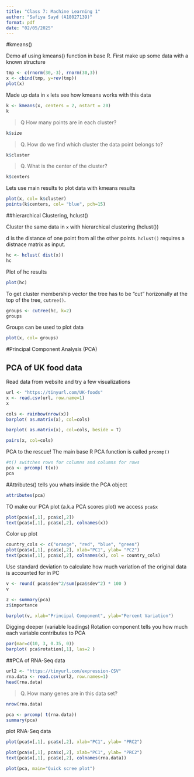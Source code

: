 ```yaml
---
title: "Class 7: Machine Learning 1"
author: "Safiya Sayd (A18027139)"
format: pdf
date: "02/05/2025"
---
```

#kmeans()

Demo af using kmeans() function in base R. First make up some data with a known structure

```r
tmp <- c(rnorm(30,-3), rnorm(30,3))
x <- cbind(tmp, y=rev(tmp))
plot(x)
```

Made up data in `x` lets see how kmeans works with this data

```r
k <- kmeans(x, centers = 2, nstart = 20)
k
```

> Q How many points are in each cluster? 

```r
k$size
```

> Q. How do we find which cluster the data point belongs to?

```r
k$cluster
```

> Q. What is the center of the cluster? 

```r
k$centers
```

Lets use main results to plot data with kmeans results

```r
plot(x, col= k$cluster)
points(k$centers, col= "blue", pch=15)
```

##hierarchical Clustering, hclust()

Cluster the same data in `x` with hierarchical clustering (hclust())

d is the distance of one point from all the other points. `hclust()` requires a distnace matrix as input. 
```r
hc <- hclust( dist(x))
hc
```
Plot of hc results
```r
plot(hc)
```

To get cluster membership vector the tree has to be "cut" horizonally at the top of the tree, `cutree()`. 

```r
groups <- cutree(hc, k=2)
groups
```
Groups can be used to plot data

```r
plot(x, col= groups)
```

#Principal Component Analysis (PCA)

## PCA of UK food data

Read data from website and try a few visualizations 

```r
url <- "https://tinyurl.com/UK-foods"
x <- read.csv(url, row.name=1)
x
```

```r
cols <- rainbow(nrow(x))
barplot( as.matrix(x), col=cols)
```

```r
barplot( as.matrix(x), col=cols, beside = T)
```

```r
pairs(x, col=cols)
```

PCA to the rescue!
The main base R PCA function is called `prcomp()`

```r
#t() switches rows for columns and columns for rows
pca <- prcomp( t(x))
pca
```
#Attributes() tells you whats inside the PCA object

```r
attributes(pca)
```

TO make our PCA plot (a.k.a PCA scores plot) we access `pca$x`

```r
plot(pca$x[,1], pca$x[,2])
text(pca$x[,1], pca$x[,2], colnames(x))
```

Color up plot

```r
country_cols <- c("orange", "red", "blue", "green")
plot(pca$x[,1], pca$x[,2], xlab="PC1", ylab= "PC2")
text(pca$x[,1], pca$x[,2], colnames(x), col = country_cols)
```

Use standard deviation to calculate how much variation of the original data is accounted for in PC

```r
v <- round( pca$sdev^2/sum(pca$sdev^2) * 100 )
v
```

```r
z <- summary(pca)
z$importance
```

```r
barplot(v, xlab="Principal Component", ylab="Percent Variation")
```


Digging deeper (variable loadings)
Rotation component tells you how much each variable contributes to PCA
```r
par(mar=c(10, 3, 0.35, 0))
barplot( pca$rotation[,1], las=2 )
```


##PCA of RNA-Seq data

```r
url2 <- "https://tinyurl.com/expression-CSV"
rna.data <- read.csv(url2, row.names=1)
head(rna.data)
```

> Q. How many genes are in this data set?

```r
nrow(rna.data)
```

```r
pca <- prcomp( t(rna.data))
summary(pca)
```

plot RNA-Seq data

```r
plot(pca$x[,1], pca$x[,2], xlab="PC1", ylab= "PRC2")
```

```r
plot(pca$x[,1], pca$x[,2], xlab="PC1", ylab= "PRC2")
text(pca$x[,1], pca$x[,2], colnames(rna.data))
```

```r
plot(pca, main="Quick scree plot")
```


